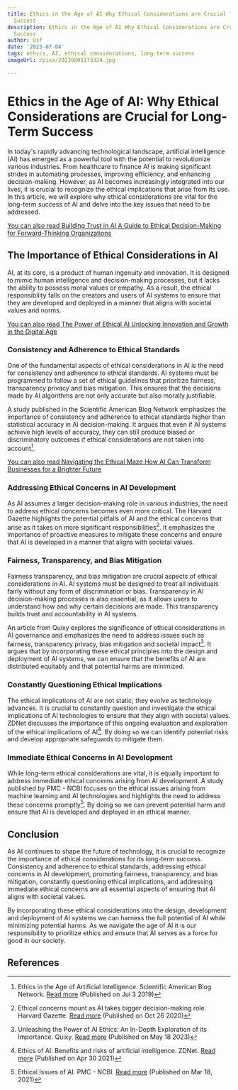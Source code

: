 ```yaml
---
title: Ethics in the Age of AI Why Ethical Considerations are Crucial for Long-Term
  Success
description: Ethics in the Age of AI Why Ethical Considerations are Crucial for Long-Term
  Success
author: Usf
date: '2023-07-04'
tags: ethics, AI, ethical considerations, long-term success
imageUrl: /pixa/20230801173324.jpg

---
```

# Ethics in the Age of AI:  Why  Ethical  Considerations are  Crucial for Long-Term Success

In today's rapidly  advancing technological landscape, artificial intelligence (AI) has emerged as a powerful tool with the potential to revolutionize various industries. From healthcare to  finance AI is making  significant  strides in automating processes, improving efficiency, and enhancing decision-making. However, as  AI becomes increasingly integrated into our lives, it is crucial to recognize the ethical implications that arise from its use. In this article,  we will explore why ethical considerations are vital  for the long-term success of AI and delve into the key issues that need to be addressed.

[You can also read Building Trust in AI A  Guide to  Ethical Decision-Making for Forward-Thinking Organizations](Building%20Trust%20in%20AI%20A%20Guide%20to%20Ethical%20Decision-Making%20for%20Forward-Thinking%20Organizations)


## The Importance of Ethical Considerations in AI

AI, at its core, is a product of  human ingenuity and innovation. It is designed to mimic human  intelligence and decision-making processes, but it lacks the ability to possess moral values or empathy.  As  a result, the ethical responsibility  falls on the creators and users of AI systems to ensure that they are developed and deployed in a manner that aligns with societal values and norms.

[You can also read The Power of Ethical AI  Unlocking Innovation  and Growth in the Digital Age](The%20Power%20of%20Ethical%20AI%20Unlocking%20Innovation%20and%20Growth%20in%20the%20Digital%20Age)


### Consistency and Adherence to Ethical Standards

One of the fundamental aspects of ethical considerations in AI is the need for consistency and adherence to  ethical standards. AI systems must be programmed to follow a set of ethical guidelines that prioritize fairness, transparency privacy and bias mitigation. This ensures that the decisions made by AI  algorithms are not only accurate but also  morally justifiable.

A study  published in the Scientific American  Blog Network emphasizes the importance of consistency and adherence  to ethical standards higher than statistical accuracy in AI decision-making. It argues that even if AI systems achieve high levels of accuracy, they can still  produce biased or discriminatory outcomes if ethical considerations are not taken into account[^1].

[You can also read  Navigating the Ethical Maze How AI Can Transform Businesses for a Brighter Future](Navigating%20the%20Ethical%20Maze%20How%20AI%20Can%20Transform%20Businesses%20for%20a%20Brighter%20Future)


###  Addressing Ethical Concerns in AI Development

As AI  assumes a larger decision-making role in various industries, the need  to address ethical concerns becomes even more critical.  The Harvard Gazette highlights the potential pitfalls of AI and the ethical  concerns that arise as it takes on more significant responsibilities[^2]. It emphasizes the importance of proactive measures to mitigate these concerns and ensure  that AI is  developed  in a manner that aligns with  societal values.

### Fairness, Transparency, and Bias Mitigation

Fairness transparency, and bias mitigation  are crucial aspects of ethical considerations in AI. AI systems must be designed to treat all  individuals fairly without any form  of  discrimination or bias. Transparency  in AI decision-making processes is also essential, as it allows users  to understand  how and why certain decisions are  made. This transparency builds  trust and accountability in  AI systems.

An article from Quixy explores the significance of ethical considerations in AI governance and  emphasizes the  need to  address issues such as fairness, transparency  privacy, bias mitigation and societal impact[^3]. It argues that by incorporating these ethical principles into the design and  deployment of AI systems, we can ensure that the benefits of AI are distributed equitably and that potential harms are minimized.

### Constantly Questioning Ethical Implications

The ethical implications of AI are not static; they  evolve as  technology advances. It is crucial  to constantly question and investigate the ethical implications of AI technologies to ensure that they align with societal values. ZDNet discusses the importance  of this ongoing evaluation and exploration of the ethical implications of AI[^4]. By doing so we can  identify  potential risks and develop appropriate  safeguards to mitigate  them.

### Immediate Ethical Concerns in AI Development

While long-term ethical considerations are vital, it is equally important to address immediate ethical  concerns arising from AI development. A  study published by PMC - NCBI focuses  on the ethical issues arising from machine learning and AI technologies and highlights the need to address  these concerns promptly[^5]. By doing so we can prevent potential harm and ensure that AI is developed  and deployed in an ethical manner.

## Conclusion

As AI continues to shape the future of technology, it is crucial to recognize the importance of ethical considerations for its long-term success. Consistency and adherence to ethical  standards, addressing ethical concerns in AI  development, promoting fairness,  transparency,  and bias mitigation, constantly questioning ethical implications,  and addressing immediate ethical concerns are all  essential aspects of ensuring that AI aligns  with societal values.

By  incorporating these  ethical considerations  into  the design, development and deployment of AI systems we can harness the full potential of AI  while minimizing potential  harms. As we navigate the  age of AI it is our responsibility to prioritize ethics and ensure that AI serves as a force for good in our society.

## References

[^1]: Ethics in the Age of Artificial Intelligence. Scientific American Blog  Network. [Read more](https://blogs.scientificamerican.com/observations/ethics-in-the-age-of-artificial-intelligence/) (Published on Jul 3 2019)

[^2]:  Ethical concerns  mount as AI takes bigger decision-making role. Harvard Gazette. [Read more](https://news.harvard.edu/gazette/story/2020/10/ethical-concerns-mount-as-ai-takes-bigger-decision-making-role/) (Published on Oct  26 2020)

[^3]: Unleashing the  Power of AI Ethics: An In-Depth Exploration of its Importance.  Quixy. [Read more](https://quixy.com/blog/why-ai-ethics-is-important-an-in-depth-exploration/) (Published on May 18 2023)

[^4]: Ethics of AI: Benefits and  risks of artificial intelligence. ZDNet. [Read more](https://www.zdnet.com/article/ethics-of-ai-the-benefits-and-risks-of-artificial-intelligence/) (Published on Apr 30 2021)

[^5]: Ethical Issues of AI. PMC - NCBI.  [Read more](https://www.ncbi.nlm.nih.gov/pmc/articles/PMC7968615/) (Published on Mar 18, 2021)